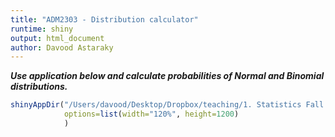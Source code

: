```yaml
---
title: "ADM2303 - Distribution calculator"
runtime: shiny
output: html_document
author: Davood Astaraky
---
```







***Use application below and calculate probabilities of Normal and Binomial distributions.***


```r
shinyAppDir("/Users/davood/Desktop/Dropbox/teaching/1. Statistics Fall 2015/ADM2303/Distribution Calculator/dist_calc",
            options=list(width="120%", height=1200)
            )
```


